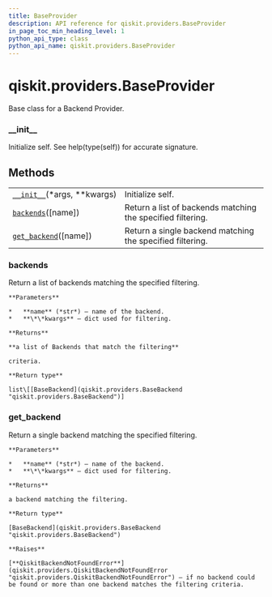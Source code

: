 ```yaml
---
title: BaseProvider
description: API reference for qiskit.providers.BaseProvider
in_page_toc_min_heading_level: 1
python_api_type: class
python_api_name: qiskit.providers.BaseProvider
---
```


<span id="qiskit-providers-baseprovider" />

# qiskit.providers.BaseProvider

<Class id="qiskit.providers.BaseProvider" isDedicatedPage={true} github="https://github.com/qiskit/qiskit/tree/stable/0.16/qiskit/providers/baseprovider.py" signature="BaseProvider(*args, **kwargs)">
  Base class for a Backend Provider.

  ### \_\_init\_\_

  <Function id="qiskit.providers.BaseProvider.__init__" name="__init__" signature="__init__(*args, **kwargs)">
    Initialize self. See help(type(self)) for accurate signature.
  </Function>

  ## Methods

  |                                                                                                                    |                                                             |
  | ------------------------------------------------------------------------------------------------------------------ | ----------------------------------------------------------- |
  | [`__init__`](#qiskit.providers.BaseProvider.__init__ "qiskit.providers.BaseProvider.__init__")(\*args, \*\*kwargs) | Initialize self.                                            |
  | [`backends`](#qiskit.providers.BaseProvider.backends "qiskit.providers.BaseProvider.backends")(\[name])            | Return a list of backends matching the specified filtering. |
  | [`get_backend`](#qiskit.providers.BaseProvider.get_backend "qiskit.providers.BaseProvider.get_backend")(\[name])   | Return a single backend matching the specified filtering.   |

  ### backends

  <Function id="qiskit.providers.BaseProvider.backends" name="backends" signature="abstract backends(name=None, **kwargs)">
    Return a list of backends matching the specified filtering.

    **Parameters**

    *   **name** (*str*) – name of the backend.
    *   **\*\*kwargs** – dict used for filtering.

    **Returns**

    **a list of Backends that match the filtering**

    criteria.

    **Return type**

    list\[[BaseBackend](qiskit.providers.BaseBackend "qiskit.providers.BaseBackend")]
  </Function>

  ### get\_backend

  <Function id="qiskit.providers.BaseProvider.get_backend" name="get_backend" signature="get_backend(name=None, **kwargs)">
    Return a single backend matching the specified filtering.

    **Parameters**

    *   **name** (*str*) – name of the backend.
    *   **\*\*kwargs** – dict used for filtering.

    **Returns**

    a backend matching the filtering.

    **Return type**

    [BaseBackend](qiskit.providers.BaseBackend "qiskit.providers.BaseBackend")

    **Raises**

    [**QiskitBackendNotFoundError**](qiskit.providers.QiskitBackendNotFoundError "qiskit.providers.QiskitBackendNotFoundError") – if no backend could be found or more than one backend matches the filtering criteria.
  </Function>
</Class>

